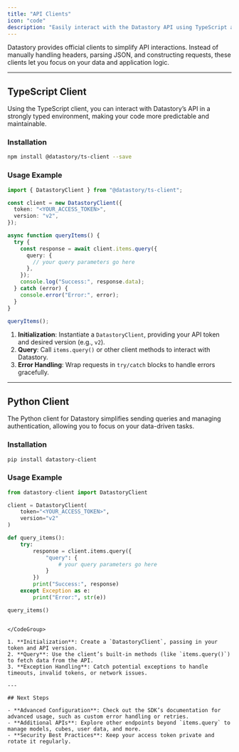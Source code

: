 ```yaml
---
title: "API Clients"
icon: "code"
description: "Easily interact with the Datastory API using TypeScript and Python clients."
---
```


Datastory provides official clients to simplify API interactions. Instead of manually handling headers, parsing JSON, and constructing requests, these clients let you focus on your data and application logic.

---

## TypeScript Client

Using the TypeScript client, you can interact with Datastory’s API in a strongly typed environment, making your code more predictable and maintainable.

### Installation

```bash
npm install @datastory/ts-client --save
```

### Usage Example

<CodeGroup>

```ts TypeScript
import { DatastoryClient } from "@datastory/ts-client";

const client = new DatastoryClient({
  token: "<YOUR_ACCESS_TOKEN>",
  version: "v2",
});

async function queryItems() {
  try {
    const response = await client.items.query({
      query: {
        // your query parameters go here
      },
    });
    console.log("Success:", response.data);
  } catch (error) {
    console.error("Error:", error);
  }
}

queryItems();
```

</CodeGroup>

1. **Initialization**: Instantiate a `DatastoryClient`, providing your API token and desired version (e.g., `v2`).
2. **Query**: Call `items.query()` or other client methods to interact with Datastory.
3. **Error Handling**: Wrap requests in `try/catch` blocks to handle errors gracefully.

---

## Python Client

The Python client for Datastory simplifies sending queries and managing authentication, allowing you to focus on your data-driven tasks.

### Installation

```bash
pip install datastory-client
```

### Usage Example

<CodeGroup>

```python Python
from datastory-client import DatastoryClient

client = DatastoryClient(
    token="<YOUR_ACCESS_TOKEN>",
    version="v2"
)

def query_items():
    try:
        response = client.items.query({
            "query": {
                # your query parameters go here
            }
        })
        print("Success:", response)
    except Exception as e:
        print("Error:", str(e))

query_items()
```

```

</CodeGroup>

1. **Initialization**: Create a `DatastoryClient`, passing in your token and API version.
2. **Query**: Use the client’s built-in methods (like `items.query()`) to fetch data from the API.
3. **Exception Handling**: Catch potential exceptions to handle timeouts, invalid tokens, or network issues.

---

## Next Steps

- **Advanced Configuration**: Check out the SDK’s documentation for advanced usage, such as custom error handling or retries.
- **Additional APIs**: Explore other endpoints beyond `items.query` to manage models, cubes, user data, and more.
- **Security Best Practices**: Keep your access token private and rotate it regularly.

```

</CodeGroup>
